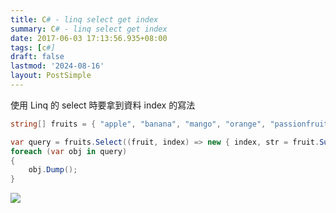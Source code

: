 ```yaml
---
title: C# - linq select get index
summary: C# - linq select get index
date: 2017-06-03 17:13:56.935+08:00
tags: [c#]
draft: false
lastmod: '2024-08-16'
layout: PostSimple
---
```


使用 Linq 的 select 時要拿到資料 index 的寫法

```csharp
string[] fruits = { "apple", "banana", "mango", "orange", "passionfruit", "grape" };

var query = fruits.Select((fruit, index) => new { index, str = fruit.Substring(0, index) });
foreach (var obj in query)
{
    obj.Dump();
}
```

![](https://image.cashwu.com/404.webp)
